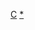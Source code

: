 {{Navbox
| name       = 維德角體育國家隊
| title      = [[維德角|<span style="color:#FFFFFF;">維德角</span>]] [[國家隊|<span style="color:#FFFFFF;">體育國家隊</span>]]
| listclass  = hlist
| state      = {{{state<includeonly>|collapsed</includeonly>}}}
| titlestyle = background:#003893; color:#FFFFFF;
| belowstyle = background:#003893; color:#FFFFFF;

| list1 =
* 籃球
** [[維德角國家籃球隊|男子]]
** [[維德角國家女子籃球隊|女子]]
* 足球
** [[佛得角國家足球隊|男子]]
** [[維德角國家女子足球隊|女子]]

|belowclass = hlist
|below  = 
* [[奧林匹克運動會維德角代表團|<span style="color:white;">奧運</span>]]
* [[帕拉林匹克運動會維德角代表團|<span style="color:white;">帕運</span>]]
}}<noinclude>
{{collapsible option}}
[[Category:體育國家隊導航模板|C]]
[[Category:維德角體育國家隊|*]]
</noinclude>